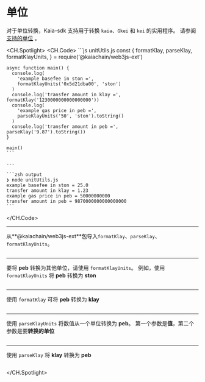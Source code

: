 # 单位

对于单位转换，Kaia-sdk 支持用于转换 `kaia`、`Gkei` 和 `kei` 的实用程序。 请参阅 [支持的单位](https://docs.kaia.io/learn/kaia-native-token/#units-of-kaia-) 。

<CH.Spotlight>
  <CH.Code>
    ```js unitUtils.js
    const {
      formatKlay,
      parseKlay,
      formatKlayUnits,
    } = require('@kaiachain/web3js-ext')

    async function main() {
      console.log(
        'example basefee in ston =',
        formatKlayUnits('0x5d21dba00', 'ston')
      )
      console.log('transfer amount in klay =', formatKlay('1230000000000000000'))
      console.log(
        'example gas price in peb =',
        parseKlayUnits('50', 'ston').toString()
      )
      console.log('transfer amount in peb =', parseKlay('9.87').toString())
    }

    main()
    ```

    ---

    ```zsh output
    ❯ node unitUtils.js
    example basefee in ston = 25.0
    transfer amount in klay = 1.23
    example gas price in peb = 50000000000
    transfer amount in peb = 9870000000000000000
    ```
  </CH.Code>

  ---

  从\*\*@kaiachain/web3js-ext\*\*包导入`formatKlay`、`parseKlay`、`formatKlayUnits`。

  ```js unitUtils.js focus=1
  ```

  ---

  要将 **peb** 转换为其他单位，请使用 `formatKlayUnits`。 例如，使用 `formatKlayUnits` 将 **peb** 转换为 **ston**

  ```js unitUtils.js focus=8:11
  ```

  ---

  使用 `formatKlay` 可将 **peb** 转换为 **klay**

  ```js unitUtils.js focus=12
  ```

  ---

  使用 `parseKlayUnits` 将数值从一个单位转换为 **peb**。 第一个参数是**值**，第二个参数是要**转换的单位**

  ```js unitUtils.js focus=13:16
  ```

  ---

  使用 `parseKlay` 将 **klay** 转换为 **peb**

  ```js unitUtils.js focus=17
  ```
</CH.Spotlight>
